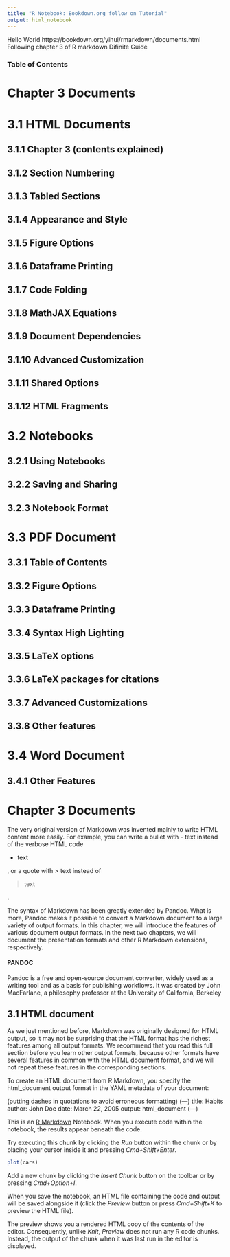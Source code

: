 ```yaml
---
title: "R Notebook: Bookdown.org follow on Tutorial"
output: html_notebook
---
```


Hello World
https://bookdown.org/yihui/rmarkdown/documents.html
Following chapter 3 of R markdown Difinite Guide

### Table of Contents
#   Chapter 3 Documents
# 3.1 HTML Documents
##  3.1.1 Chapter 3 (contents explained)
##  3.1.2 Section Numbering
##  3.1.3 Tabled Sections
##  3.1.4 Appearance and Style
##  3.1.5 Figure Options
##  3.1.6 Dataframe Printing
##  3.1.7 Code Folding
##  3.1.8 MathJAX Equations
##  3.1.9 Document Dependencies
##  3.1.10 Advanced Customization
##  3.1.11 Shared Options
##  3.1.12 HTML Fragments

# 3.2 Notebooks 
## 3.2.1 Using Notebooks
## 3.2.2 Saving and Sharing
## 3.2.3 Notebook Format


# 3.3 PDF Document
## 3.3.1 Table of Contents 
## 3.3.2 Figure Options
## 3.3.3 Dataframe Printing
## 3.3.4 Syntax High Lighting
## 3.3.5 LaTeX options
## 3.3.6 LaTeX packages for citations
## 3.3.7 Advanced Customizations
## 3.3.8 Other features

# 3.4 Word Document 
## 3.4.1 Other Features


# Chapter 3 Documents
The very original version of Markdown was invented mainly to write HTML content more easily. For example, you can write a bullet with - text instead of the verbose HTML code <ul><li>text</li></ul>, or a quote with > text instead of <blockquote>text</blockquote>.

The syntax of Markdown has been greatly extended by Pandoc. What is more, Pandoc makes it possible to convert a Markdown document to a large variety of output formats. In this chapter, we will introduce the features of various document output formats. In the next two chapters, we will document the presentation formats and other R Markdown extensions, respectively.

#### PANDOC
Pandoc is a free and open-source document converter, widely used as a writing tool and as a basis for publishing workflows. It was created by John MacFarlane, a philosophy professor at the University of California, Berkeley



## 3.1 HTML document
As we just mentioned before, Markdown was originally designed for HTML output, so it may not be surprising that the HTML format has the richest features among all output formats. 
We recommend that you read this full section before you learn other output formats, because other formats have several features in common with the HTML document format, and we will not repeat these features in the corresponding sections.

To create an HTML document from R Markdown, you specify the html_document output format in the YAML metadata of your document:

(putting dashes in quotations to avoid erroneous formatting)
(---)
title: Habits
author: John Doe
date: March 22, 2005
output: html_document
(---)














This is an [R Markdown](http://rmarkdown.rstudio.com) Notebook. When you execute code within the notebook, the results appear beneath the code. 

Try executing this chunk by clicking the *Run* button within the chunk or by placing your cursor inside it and pressing *Cmd+Shift+Enter*. 

```r
plot(cars)
```

Add a new chunk by clicking the *Insert Chunk* button on the toolbar or by pressing *Cmd+Option+I*.

When you save the notebook, an HTML file containing the code and output will be saved alongside it (click the *Preview* button or press *Cmd+Shift+K* to preview the HTML file). 

The preview shows you a rendered HTML copy of the contents of the editor. Consequently, unlike *Knit*, *Preview* does not run any R code chunks. Instead, the output of the chunk when it was last run in the editor is displayed.

